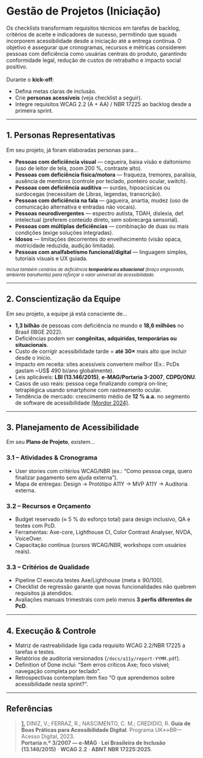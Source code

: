 
# Gestão de Projetos (Iniciação)

Os checklists transformam requisitos técnicos em tarefas de backlog, critérios de aceite e indicadores de sucesso, permitindo que squads incorporem acessibilidade desde a iniciação até a entrega contínua. O objetivo é assegurar que cronogramas, recursos e métricas considerem pessoas com deficiência como usuárias centrais do produto, garantindo conformidade legal, redução de custos de retrabalho e impacto social positivo.<br/>
<br/>Durante o **kick-off**:

* Defina metas claras de inclusão.  
* Crie **personas acessíveis** (veja checklist a seguir).  
* Integre requisitos WCAG 2.2 (A + AA) / NBR 17225 ao backlog desde a primeira sprint.

---

## 1. Personas Representativas  

Em seu projeto, já foram elaboradas personas para…

- <CheckListItem><strong>Pessoas com deficiência visual</strong> — cegueira, baixa visão e daltonismo (uso de leitor de tela, zoom 200 %, contraste alto).</CheckListItem>
- <CheckListItem><strong>Pessoas com deficiência física/motora</strong> — fraqueza, tremores, paralisia, ausência de membros (controle por teclado, ponteiro ocular, switch).</CheckListItem>
- <CheckListItem><strong>Pessoas com deficiência auditiva</strong> — surdas, hipoacúsicas ou surdocegas (necessitam de Libras, legendas, transcrição).</CheckListItem>
- <CheckListItem><strong>Pessoas com deficiência na fala</strong> — gagueira, anartia, mudez (uso de comunicação alternativa e entradas não vocais).</CheckListItem>
- <CheckListItem><strong>Pessoas neurodivergentes</strong> — espectro autista, TDAH, dislexia, def. intelectual (preferem conteúdo direto, sem sobrecarga sensorial).</CheckListItem>
- <CheckListItem><strong>Pessoas com múltiplas deficiências</strong> — combinação de duas ou mais condições (exige soluções integradas).</CheckListItem>
- <CheckListItem><strong>Idosos</strong> — limitações decorrentes do envelhecimento (visão opaca, motricidade reduzida, audição limitada).</CheckListItem>
- <CheckListItem><strong>Pessoas com analfabetismo funcional/digital</strong> — linguagem simples, tutoriais visuais e UX guiada.</CheckListItem>

<small>*Inclua também cenários de deficiência **temporária ou situacional** (braço engessado, ambiente barulhento) para reforçar o valor universal da acessibilidade.*</small>

---

## 2. Conscientização da Equipe

Em seu projeto, a equipe já está consciente de…

- <CheckListItem>**1,3 bilhão** de pessoas com deficiência no mundo e **18,6 milhões** no Brasil (IBGE 2022).</CheckListItem>
- <CheckListItem>Deficiências podem ser **congênitas, adquiridas, temporárias ou situacionais**.</CheckListItem>
- <CheckListItem>Custo de corrigir acessibilidade tarde = **até 30×** mais alto que incluir desde o início.</CheckListItem>
- <CheckListItem>Impacto em receita: sites acessíveis convertem melhor (Ex.: PcDs gastam ~US$ 490 bi/ano globalmente).</CheckListItem>
- <CheckListItem>Leis aplicáveis: **LBI (13.146/2015)**, **e-MAG/Portaria 3-2007**, **CDPD/ONU**.</CheckListItem>
- <CheckListItem>Casos de uso reais: pessoa cega finalizando compra on-line; tetraplégica usando smartphone com rastreamento ocular.</CheckListItem>
- <CheckListItem>Tendência de mercado: crescimento médio de **12 % a.a.** no segmento de software de acessibilidade <a href="https://www.mordorintelligence.com/industry-reports/digital-accessibility-software-market">(Mordor 2024)</a>.</CheckListItem>

---

## 3. Planejamento de Acessibilidade

Em seu **Plano de Projeto**, existem…

### 3.1 – Atividades & Cronograma
- <CheckListItem>User stories com critérios WCAG/NBR (ex.: “Como pessoa cega, quero finalizar pagamento sem ajuda externa”).</CheckListItem>
- <CheckListItem>Mapa de entregas: Design → Protótipo A11Y → MVP A11Y → Auditoria externa.</CheckListItem>

### 3.2 – Recursos e Orçamento
- <CheckListItem>Budget reservado (≈ 5 % do esforço total) para design inclusivo, QA e testes com PcD.</CheckListItem>
- <CheckListItem>Ferramentas: Axe-core, Lighthouse CI, Color Contrast Analyser, NVDA, VoiceOver.</CheckListItem>
- <CheckListItem>Capacitação contínua (cursos WCAG/NBR, workshops com usuários reais).</CheckListItem>

### 3.3 – Critérios de Qualidade
- <CheckListItem>Pipeline CI executa testes Axe/Lighthouse (meta ≥ 90/100).</CheckListItem>
- <CheckListItem>Checklist de regressão garante que novas funcionalidades não quebrem requisitos já atendidos.</CheckListItem>
- <CheckListItem>Avaliações manuais trimestrais com pelo menos **3 perfis diferentes de PcD**.</CheckListItem>

---

## 4. Execução & Controle

- <CheckListItem>Matriz de rastreabilidade liga cada requisito WCAG 2.2/NBR 17225 a tarefas e testes.</CheckListItem>
- <CheckListItem>Relatórios de auditoria versionados (`/docs/a11y/report-YYMM.pdf`).</CheckListItem>
- <CheckListItem>Definition of Done inclui: “Sem erros críticos Axe; foco visível; navegação completa por teclado”.</CheckListItem>
- <CheckListItem>Retrospectivas contemplam item fixo “O que aprendemos sobre acessibilidade nesta sprint?”.</CheckListItem>

---

## Referências

> <a id="RP1" href="#TEC1">1.</a> DINIZ, V.; FERRAZ, R.; NASCIMENTO, C. M.; CREDIDIO, R. **Guia de Boas Práticas para Acessibilidade Digital**. Programa UK↔BR—Acesso Digital, 2023.  
> **Portaria n.º 3/2007 — e-MAG** · **Lei Brasileira de Inclusão (13.146/2015)** · **WCAG 2.2** · **ABNT NBR 17225:2025**.

